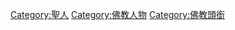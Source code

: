 {{Commons_category}}
{{Category_main|聖人 (佛教)}}

[[Category:聖人|Category:聖人]]
[[Category:佛教人物|Category:佛教人物]]
[[Category:佛教頭銜|Category:佛教頭銜]]